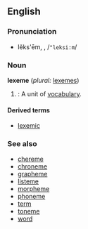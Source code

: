 ==English==
===Pronunciation===
*lĕks'ēm, {{IPAchar|/ˈleksiːm/}}, /<tt>"leksi:m</tt>/

===Noun===
'''lexeme''' (''plural:'' [[lexemes]])

#{{linguistics}}: A unit of [[vocabulary]].

====Derived terms====
*[[lexemic]]

===See also===
*[[chereme]]
*[[chroneme]]
*[[grapheme]]
*[[listeme]]
*[[morpheme]]
*[[phoneme]]
*[[term]]
*[[toneme]]
*[[word]]